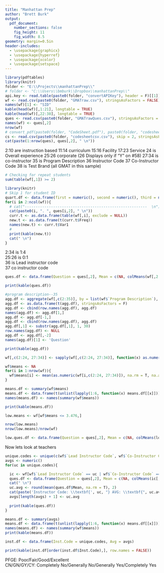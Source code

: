 ```yaml
---
title: "Manhattan Prep"
author: "Brett Burk"
output: 
  pdf_document: 
    number_sections: false
    fig_height: 11
    fig_width: 8.5
geometry: margin=0.5in
header-includes:
  - \usepackage{graphicx}
  - \usepackage{hyperref}
  - \usepackage{xcolor}
  - \usepackage{setspace}
---
```



```r
library(pdftables)
library(knitr)
folder <- "E:\\Projects\\manhattanPrep\\"
# folder <- "C:\\Users\\bmburk\\Dropbox\\manhattanPrep\\"
api.key <- read.table(paste0(folder, "convertAPIKey"), header = F)[[1]]
wf <- read.csv(paste0(folder, "GMATraw.csv"), stringsAsFactors = FALSE)
names(wf)[1] <- "SID"
kable(head(wf)[,1:21], longtable = TRUE)
kable(head(wf)[,22:38], longtable = TRUE)
ques <- read.csv(paste0(folder, "GMATrawQues.csv"), stringsAsFactors = FALSE)
names(wf) <- ques[,2]
nrow(wf)
# convert_pdf(paste0(folder, "CodeSheet.pdf"), paste0(folder, "codesheetcsv.csv"), api_key = api.key)
cs <- read.csv(paste0(folder, "codesheetcsv.csv"), skip = 2, stringsAsFactors = FALSE)
cat(paste(1:nrow(ques), ques[,2], " \n"))
```

2:10 are instruction based
11:14 curriculum
15:16 Facility
17:23 Service
24 is Overall experience
25:26 corporate (26 Displays only if "Y" on #58)
27:34 is co-instructor
35 is Program Description
36 Instructor Code
37 Co-Instructor Code
38 is Test Brand (all GMAT in this sample)


```r
# Checking for repeat students
sum(table(wf[,1]) >= 2)

library(knitr)
# Skip 1 for student ID
quart.df <- data.frame(first = numeric(), second = numeric(), third = numeric(), fourth = numeric())
for(i in 2:ncol(wf)){
  # cat("--------------------------------------------------------  \n")
  cat(paste0(i, ". ", ques[i,2], " \n"))
  curr.t <- as.data.frame(table(wf[,i], exclude = NULL))
  new.t <- as.data.frame(t(curr.t$Freq))
  names(new.t) <- curr.t$Var1
  # 
  print(kable(new.t))
  cat(" \n")
}
```

2:34 is 1:4  
25:26 is 0:1  
36 is Lead instructor code  
37 co instructor code  

```r

ques.df <- data.frame(Question = ques[,2], Mean = c(NA, colMeans(wf[,2:34], na.rm = T), rep(NA, 4)))

print(kable(ques.df))

#program description--35
agg.df <- aggregate(wf[,c(2:35)], by = list(wf$`Program Description`), FUN = mean, na.rm = T, na.action = NULL)
agg.df <- as.data.frame(t(agg.df), stringsAsFactors = F)
agg.df <- cbind(row.names(agg.df), agg.df)
names(agg.df) <- agg.df[1,]
agg.df <- agg.df[-1,]
agg.df <- cbind(row.names(agg.df), agg.df)
agg.df[,1] <- substr(agg.df[,1], 1, 30)
row.names(agg.df) <- NULL
agg.df <- agg.df[,-2]
names(agg.df)[1] <- 'Question'

print(kable(agg.df))

wf[,c(2:24, 27:34)] <- sapply(wf[,c(2:24, 27:34)], function(x) as.numeric(as.character(x)))

wf$means <- NA
for(i in 1:nrow(wf)){
  wf$means[i] <- mean(as.numeric(wf[i,c(2:24, 27:34)]), na.rm = T, na.action = NULL)
}

means.df <- summary(wf$means)
means.df <- data.frame(t(unlist(lapply(1:6, function(x) means.df[[x]]))))
names(means.df) <- names(summary(wf$means))

print(kable(means.df))

low.means <- wf[wf$means <= 3.476,]

nrow(low.means)
nrow(low.means)/nrow(wf)

low.ques.df <- data.frame(Question = ques[,2], Mean = c(NA, colMeans(low.means[,2:34], na.rm = T), rep(NA, 4)))
```


Now lets look at teachers

```r
unique.codes <- unique(c(wf$`Lead Instructor Code`, wf$`Co-Instructor Code`))
avgs <- numeric()
for(uc in unique.codes){

  ic <- wf[wf$`Lead Instructor Code` == uc | wf$`Co-Instructor Code` == uc,]
  ques.df <- data.frame(Question = ques[,2], Mean = c(NA, colMeans(ic[,2:34], na.rm = T), rep(NA, 4)))
  cat(" \n")
  uc.avg <- round(mean(ques.df$Mean, na.rm = T), 2)
  cat(paste('Instructor Code: \\textbf{', uc, "} AVG: \\textbf{", uc.avg,"} \n"))
  avgs[length(avgs) + 1] <- uc.avg
  
  print(kable(ques.df))
}

means.df <- summary(avgs)
means.df <- data.frame(t(unlist(lapply(1:6, function(x) means.df[[x]]))))
names(means.df) <- names(summary(wf$means))
print(kable(means.df))

inst.df <- data.frame(Inst.Code = unique.codes, Avg = avgs)

print(kable(inst.df[order(inst.df$Inst.Code),], row.names = FALSE))

```

PFGE: Poor/Fair/Good/Excellent  
CN/GN/GY/CY: Completely No/Generally No/Generally Yes/Completely Yes
